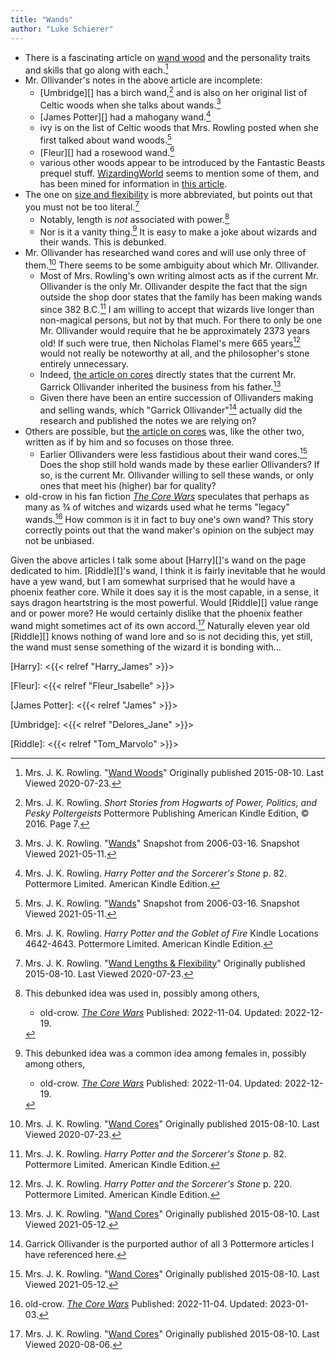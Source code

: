 ```yaml
---
title: "Wands"
author: "Luke Schierer"
---
```


* There is a fascinating article on [wand wood][20210126-1] and the
  personality traits and skills that go along with each.[^200723-1]
* Mr. Ollivander's notes in the above article are incomplete: 
  * [Umbridge][] has a birch wand,[^210511-4] and is also
    on her original list of Celtic woods when she talks about
    wands.[^210511-7]
  * [James Potter][] had a mahogany wand.[^210511-5]
  * ivy is on the list of Celtic woods that Mrs. Rowling posted when she first
    talked about wand woods.[^210511-6] 
  * [Fleur][] had a rosewood wand.[^210511-8] 
  * various other woods appear to be introduced by the Fantastic Beasts prequel
    stuff.  [WizardingWorld][ww] seems to mention some of them, and has been
    mined for information in [this article][20210511-9].
* The one on [size and flexibility][20210126-2] is more abbreviated, but points 
  out that you must not be too literal.[^200723-2]
  * Notably, length is *not* associated with power.[^221219-1]
  * Nor is it a vanity thing.[^221219-2]  It is easy to make a joke about
    wizards and their wands.  This is debunked.
* Mr. Ollivander has researched wand cores and will use only three of
  them.[^200723-3] There seems to be some ambiguity about which Mr. Ollivander.
  * Most of Mrs. Rowling's own writing almost acts as if the current Mr.
    Ollivander is the only Mr. Ollivander despite the fact that the sign
    outside the shop door states that the family has been making wands since 382
    B.C.[^210512-1]  I am willing to accept that wizards live longer than
    non-magical persons, but not by that much.  For there to only be one Mr.
    Ollivander would require that he be approximately 2373 years old! If such
    were true, then Nicholas Flamel's mere 665 years[^210512-2] would not
    really be noteworthy at all, and the philosopher's stone entirely
    unnecessary.  
  * Indeed, [the article on cores][20210126-3] directly states that the current
    Mr. Garrick Ollivander inherited the business from his father.[^210512-4]
  * Given there have been an entire succession of Ollivanders making and selling
    wands, which "Garrick Ollivander"[^210512-3] actually did the research and
    published the notes we are relying on? 
* Others are possible, but [the article on cores][20210126-3]
  was, like the other two, written as if by him and so focuses on those three.
  * Earlier Ollivanders were less fastidious about their wand cores.[^210512-5]
    Does the shop still hold wands made by these earlier Ollivanders?  If so, is
    the current Mr. Ollivander willing to sell these wands, or only ones that
    meet his (higher) bar for quality? 
* old-crow in his fan fiction _[The Core Wars][]_ speculates that perhaps as
  many as ¾ of witches and wizards used what he terms "legacy"
  wands.[^230103-1]  How common is it in fact to buy one's own wand?  This
  story correctly points out that the wand maker's opinion on the subject may
  not be unbiased.

[^230103-1]: old-crow. _[The Core Wars][]_ Published: 2022-11-04. Updated: 2023-01-03.

[The Core Wars]: <https://www.fanfiction.net/s/14156962>

[^221219-1]: This debunked idea was used in, possibly among others,
    * old-crow. _[The Core Wars](https://www.fanfiction.net/s/14156962)_
      Published: 2022-11-04. Updated: 2022-12-19. 

[^221219-2]: This debunked idea was a common idea among females in, possibly among others,
    * old-crow. _[The Core Wars](https://www.fanfiction.net/s/14156962)_
      Published: 2022-11-04. Updated: 2022-12-19. 

Given the above articles I talk some about [Harry][]'s wand on the page
dedicated to him.  [Riddle][]'s wand, I think it is fairly inevitable that he
would have a yew wand, but I am somewhat surprised that he would have a phoenix
feather core.  While it does say it is the most capable, in a sense, it says
dragon heartstring is the most powerful.  Would [Riddle][] value range and or
power more?  He would certainly dislike that the phoenix feather wand might
sometimes act of its own accord.[^200806-5]  Naturally eleven year old [Riddle][]
knows nothing of wand lore and so is not deciding this, yet still, the wand
must sense something of the wizard it is bonding with…

[Harry]: <{{< relref "Harry_James" >}}>

[Fleur]: <{{< relref "Fleur_Isabelle" >}}>

[James Potter]: <{{< relref "James" >}}>

[Umbridge]: <{{< relref "Delores_Jane" >}}>

[Riddle]: <{{< relref "Tom_Marvolo" >}}> 

[ww]: https://www.wizardingworld.com
    "WizardingWorld"

[20210126-1]: https://www.wizardingworld.com/writing-by-jk-rowling/wand-woods 
    "WizardingWorld article on Wand Woods"

[20210126-2]: https://www.wizardingworld.com/writing-by-jk-rowling/wand-lengths-and-flexibility
    "WizardingWorld article on Wand length"

[20210126-3]: https://www.wizardingworld.com/writing-by-jk-rowling/wand-cores
    "WizardingWorld article on Wand Cores"

[20210511-9]: https://harrypotter.fandom.com/wiki/Wand_wood
    "Harry Potter wiki article on Wand Wood"

[^210512-1]: Mrs. J. K. Rowling. _Harry Potter and the Sorcerer's Stone_
    p. 82. Pottermore Limited. American Kindle Edition. 

[^210512-2]: Mrs. J. K. Rowling. _Harry Potter and the Sorcerer's Stone_
    p. 220. Pottermore Limited. American Kindle Edition. 

[^210512-3]: Garrick Ollivander is the purported author of all 3 Pottermore
    articles I have referenced here. 

[^210511-8]: Mrs. J. K. Rowling. _Harry Potter and the Goblet of Fire_
    Kindle Locations 4642-4643. Pottermore Limited. American Kindle Edition. 

[^210511-7]: Mrs. J. K. Rowling. 
    "[Wands](https://web.archive.org/web/20060316221102/http://www.jkrowling.com/textonly/en/extrastuff_view.cfm?id=18)"
    Snapshot from 2006-03-16. Snapshot Viewed 2021-05-11.

[^210511-6]: Mrs. J. K. Rowling. 
    "[Wands](https://web.archive.org/web/20060316221102/http://www.jkrowling.com/textonly/en/extrastuff_view.cfm?id=18)"
    Snapshot from 2006-03-16. Snapshot Viewed 2021-05-11.

[^210511-5]: Mrs. J. K. Rowling. _Harry Potter and the Sorcerer's Stone_
    p. 82. Pottermore Limited. American Kindle Edition. 

[^210511-4]: Mrs. J. K. Rowling. _Short Stories from Hogwarts of Power,
    Politics, and Pesky Poltergeists_ Pottermore Publishing American Kindle
    Edition, © 2016. Page 7. 

[^200723-1]: Mrs. J. K. Rowling. 
    "[Wand Woods](https://www.wizardingworld.com/writing-by-jk-rowling/wand-woods)"
    Originally published 2015-08-10.  Last Viewed 2020-07-23.

[^200723-2]: Mrs. J. K. Rowling. 
    "[Wand Lengths & Flexibility](https://www.wizardingworld.com/writing-by-jk-rowling/wand-lengths-and-flexibility)"
    Originally published 2015-08-10.  Last Viewed 2020-07-23.

[^210512-5]: Mrs. J. K. Rowling. 
    "[Wand Cores](https://www.wizardingworld.com/writing-by-jk-rowling/wand-cores)"
    Originally published 2015-08-10.  Last Viewed 2021-05-12.

[^210512-4]: Mrs. J. K. Rowling. 
    "[Wand Cores](https://www.wizardingworld.com/writing-by-jk-rowling/wand-cores)"
    Originally published 2015-08-10.  Last Viewed 2021-05-12.

[^200723-3]: Mrs. J. K. Rowling. 
    "[Wand Cores](https://www.wizardingworld.com/writing-by-jk-rowling/wand-cores)"
    Originally published 2015-08-10.  Last Viewed 2020-07-23.

[^200806-5]: Mrs. J. K. Rowling. 
    "[Wand Cores](https://www.wizardingworld.com/writing-by-jk-rowling/wand-cores)"
    Originally published 2015-08-10.  Last Viewed 2020-08-06.


